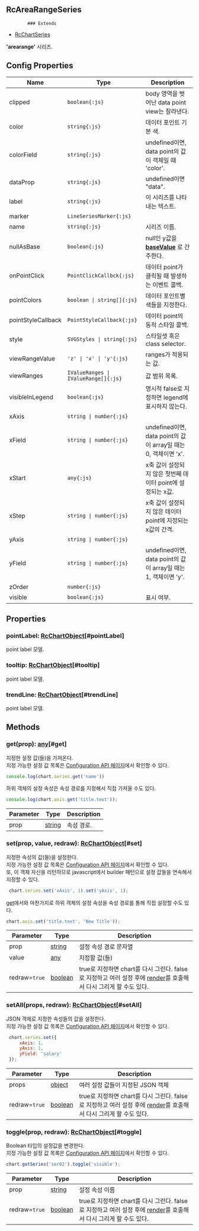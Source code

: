 ## RcAreaRangeSeries
            ### Extends
- [RcChartSeries](../classes/RcChartSeries)
            
            
**'arearange'** 시리즈.

            



## Config Properties
 | Name | Type | Description |   
 | --- | --- | --- | 
 | clipped | `boolean{:js}` | body 영역을 벗어난 data point view는 잘라낸다. |   
 | color | `string{:js}` | 데이터 포인트 기본 색. |   
 | colorField | `string{:js}` | undefined이면, data point의 값이 객체일 때 'color'. |   
 | dataProp | `string{:js}` | undefined이면 "data". |   
 | label | `string{:js}` | 이 시리즈를 나타내는 텍스트. |   
 | marker | `LineSeriesMarker{:js}` |  |   
 | name | `string{:js}` | 시리즈 이름. |   
 | nullAsBase | `boolean{:js}` | null인 y값을  **[baseValue](#baseValue)** 로 간주한다. |   
 | onPointClick | `PointClickCallbck{:js}` | 데이터 point가 클릭될 때 발생하는 이벤트 콜백. |   
 | pointColors | `boolean \| string[]{:js}` | 데이터 포인트별 색들을 지정한다. |   
 | pointStyleCallback | `PointStyleCallback{:js}` | 데이터 point의 동적 스타일 콜백. |   
 | style | `SVGStyles \| string{:js}` | 스타일셋 혹은 class selector. |   
 | viewRangeValue | `'z' \| 'x' \| 'y'{:js}` | ranges가 적용되는 값. |   
 | viewRanges | `IValueRanges \| IValueRange[]{:js}` | 값 범위 목록. |   
 | visibleInLegend | `boolean{:js}` | 명시적 false로 지정하면 legend에 표시하지 않는다. |   
 | xAxis | `string \| number{:js}` |  |   
 | xField | `string \| number{:js}` | undefined이면, data point의 값이 array일 때는 0, 객체이면 'x'. |   
 | xStart | `any{:js}` | x축 값이 설정되지 않은 첫번째 데이터 point에 설정되는 x값. |   
 | xStep | `string \| number{:js}` | x축 값이 설정되지 않은 데이터 point에 지정되는 x값의 간격. |   
 | yAxis | `string \| number{:js}` |  |   
 | yField | `string \| number{:js}` | undefined이면, data point의 값이 array일 때는 1, 객체이면 'y'. |   
 | zOrder | `number{:js}` |  |   
 | visible | `boolean{:js}` | 표시 여부. | 

## Properties
### pointLabel: [RcChartObject](../classes/RcChartObject)[#pointLabel]
point label 모델.

### tooltip: [RcChartObject](../classes/RcChartObject)[#tooltip]
point label 모델.

### trendLine: [RcChartObject](../classes/RcChartObject)[#trendLine]
point label 모델.


## Methods
### get(prop): [any](https://www.typescriptlang.org/docs/handbook/2/everyday-types.html#any)[#get]
지정한 설정 값(들)을 가져온다.\
지정 가능한 설정 값 목록은 [Configuration API 페이지](/config)에서 확인할 수 있다. 

```js
console.log(chart.series.get('name'))
```

하위 객체의 설정 속성은 속성 경로를 지정해서 직접 가져올 수도 있다.

```js
console.log(chart.axis.get('title.text'));
```



| Parameter | Type | Description |
| ----------- | ----------- | ----------- |
| prop | [string](https://developer.mozilla.org/en-US/docs/Web/JavaScript/Reference/Global_Objects/String) | 속성 경로. |
### set(prop, value, redraw): [RcChartObject](../classes/RcChartObject)[#set]
지정한 속성의 값(들)을 설정한다.\
지정 가능한 설정 값 목록은 [Configuration API 페이지](/config)에서 확인할 수 있다.\
또, 이 객체 자신을 리턴하므로 javascript에서 builder 패턴으로 설정 값들을 연속해서 지정할 수 있다.

```js
 chart.series.set('xAxis', 1).set('yAxis', 1);
```

[get](#get)에서와 마찬가지로 하위 객체의 설정 속성을 속성 경로를 통해 직접 설정할 수도 있다.

```js
chart.axis.set('title.text', 'New Title'));
```



| Parameter | Type | Description |
| ----------- | ----------- | ----------- |
| prop | [string](https://developer.mozilla.org/en-US/docs/Web/JavaScript/Reference/Global_Objects/String) | 설정 속성 경로 문자열 |
| value | [any](https://www.typescriptlang.org/docs/handbook/2/everyday-types.html#any) | 지정할 값(들) |
| redraw=`true` | [boolean](https://developer.mozilla.org/en-US/docs/Web/JavaScript/Reference/Global_Objects/Boolean) | true로 지정하면 chart를 다시 그린다.                false로 지정하고 여러 설정 후에 [render](../classes/RcChartControl#render)를 호출해서 다시 그리게 할 수도 있다. |
### setAll(props, redraw): [RcChartObject](../classes/RcChartObject)[#setAll]
JSON 객체로 지정한 속성들의 값을 설정한다.\
지정 가능한 설정 값 목록은 [Configuration API 페이지](/config)에서 확인할 수 있다. 

```js
 chart.series.set({
     xAxis: 1,
     yAxis: 1,
     yField: 'salary'
 });
```



| Parameter | Type | Description |
| ----------- | ----------- | ----------- |
| props | [object](https://developer.mozilla.org/en-US/docs/Web/JavaScript/Reference/Global_Objects/Object) | 여러 설정 값들이 지정된 JSON 객체 |
| redraw=`true` | [boolean](https://developer.mozilla.org/en-US/docs/Web/JavaScript/Reference/Global_Objects/Boolean) | true로 지정하면 chart를 다시 그린다.                false로 지정하고 여러 설정 후에 [render](../classes/RcChartControl#render)를 호출해서 다시 그리게 할 수도 있다. |
### toggle(prop, redraw): [RcChartObject](../classes/RcChartObject)[#toggle]
Boolean 타입의 설정값을 변경한다.\
지정 가능한 설정 값 목록은 [Configuration API 페이지](/config)에서 확인할 수 있다. 

```js
chart.getSeries('ser02').toggle('visible');
```



| Parameter | Type | Description |
| ----------- | ----------- | ----------- |
| prop | [string](https://developer.mozilla.org/en-US/docs/Web/JavaScript/Reference/Global_Objects/String) | 설정 속성 이름 |
| redraw=`true` | [boolean](https://developer.mozilla.org/en-US/docs/Web/JavaScript/Reference/Global_Objects/Boolean) | true로 지정하면 chart를 다시 그린다.                false로 지정하고 여러 설정 후에 [render](../classes/RcChartControl#render)를 호출해서 다시 그리게 할 수도 있다. |